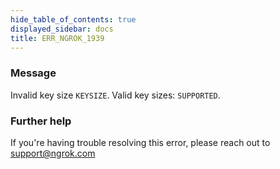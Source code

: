 ```yaml
---
hide_table_of_contents: true
displayed_sidebar: docs
title: ERR_NGROK_1939
---
```




### Message

Invalid key size `KEYSIZE`. Valid key sizes: `SUPPORTED`.

<ErrorDetails error="err_ngrok_1939" />

### Further help

If you're having trouble resolving this error, please reach out to [support@ngrok.com](mailto:support@ngrok.com?subject=Help%20with%20ERR_NGROK_1939)
